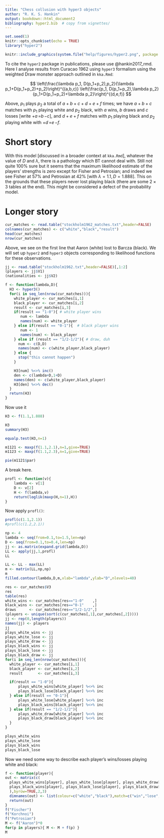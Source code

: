 ```yaml
---
title: "Chess collusion with hyper3 objects"
author: "R. K. S. Hankin"
output: bookdown::html_document2
bibliography: hyper2.bib  # copy from vignettes/
---
```


```r
set.seed(1)
knitr::opts_chunk$set(echo = TRUE)
library("hyper2")
```


```r
knitr::include_graphics(system.file("help/figures/hyper2.png", package = "hyper2"))
```

To cite the `hyper2` package in publications, please use @hankin2017_rmd.
Here I analyse results from Curacao 1962 using `hyper3` formalism
using the weighted Draw monster approach outlined in `kka.Rmd`:

$$
\left(\frac{\lambda p_1, D(p_1+p_2),p_2}{\lambda p_1+D(p_1+p_2)+p_2}\right)^{(a,b,c)}
\left(\frac{p_1, D(p_1+p_2),\lambda p_2}{p_1+D(p_1+p_2)+\lambda p_2}\right)^{(d,e,f)}
$$

\newcommand{\wld}[3]{\mathord{+}#1\,\mathord{=}#2\,\mathord{-}#3}

Above, $p_1$ plays $p_2$ a total of $a+b+c+d+e+f$ times; we have
$a+b+c$ matches with $p_1$ playing white and $p_2$ black, with $a$
wins, $b$ draws and $c$ losses [write $\wld{a}{b}{c}$], and $d+e+f$
matches with $p_1$ playing black and $p_2$ playing white with
$\wld{d}{e}{f}$.


# Short story

With this model [discussed in a broader context at `kka.Rmd`],
whatever the value of $D$ and $\lambda$, there is a pathology which BT
cannot deal with.  Still not quite 100% sure but it seems that the
maximum likelihood estimate of the players' strengths is zero except
for Fisher and Petrosian; and indeed we see Fisher at 57% and
Petrosian at 42% [with $\lambda = 1.1, D=1.888$].  This on the grounds
that these players never lost playing black (there are some $2\times
3$ tables at the end).  This might be considered a defect of the
probability model.

# Longer story


```r
cur_matches <- read.table("stockholm1962_matches.txt",header=FALSE)
colnames(cur_matches) <- c("white","black","result")
head(cur_matches)
nrow(cur_matches)
```

Above, we see on the first line that Aaron (white) lost to Barcza
(black).  We will set up `hyper2` and `hyper3` objects corresponding
to likelihood functions for these observations.

```r
jj <- read.table("stockholm1962.txt",header=FALSE)[,1:2]
(players <- jj$V1)
(nationalities <- jj$V2)
```


```r
f <- function(lambda,D){
  H3 <- hyper3()
  for(i in seq_len(nrow(cur_matches))){
    white_player <- cur_matches[i,1]
    black_player <- cur_matches[i,2]
    result <- cur_matches[i,3]
    if(result == "1-0"){ # white player wins
       num <- lambda 
       names(num) <- white_player
    } else if(result == "0-1"){  # black player wins
       num <- 1
       names(num) <- black_player
    } else if (result == "1/2-1/2"){ # draw, duh
      num <- c(D,D)
      names(num) <- c(white_player,black_player)
    } else {
      stop("this cannot happen")
    }

    H3[num] %<>% inc()       
    den <- c(lambda+D,1+D)
    names(den) <- c(white_player,black_player)
    H3[den] %<>% dec()
  }
  return(H3)
}
```

      
Now use it

```r
H3 <- f(1.1,1.888)
```

```r
H3
summary(H3)
```

```r
equalp.test(H3,n=1)
```


```r
m1121 <- maxp(f(1.1,2.1),n=1,give=TRUE)
m1123 <- maxp(f(1.1,2.3),n=1,give=TRUE)
```

```r
pie(m1121$par)
```

A break here.

```r
profl <- function(v){
    lambda <- v[1]
    D <- v[2]
    H <- f(lambda,v)
    return(loglik(maxp(H,n=1),H))
}
```

Now apply `profl()`:


```r
profl(c(1.1,2.1))
#profl(c(1.2,2.1))
```

```r
np <- 4
lambda <- seq(from=0.1,to=1.5,len=np)
D <- seq(from=0.1,to=0.4,len=np)
jj <- as.matrix(expand.grid(lambda,D))
LL <- apply(jj,1,profl)
LL
```

```r
LL <- LL - max(LL)
m <- matrix(LL,np,np)
m
filled.contour(lambda,D,m,xlab="lambda",ylab="D",nlevels=40)
```

```r
res <- cur_matches$V3
res
table(res)
white_wins <- cur_matches[res=="1-0"    ,]
black_wins <- cur_matches[res=="0-1"    ,]
draws      <- cur_matches[res=="1/2-1/2",]
(players <- unique(sort(c(cur_matches[,1],cur_matches[,2]))))
jj <- rep(0,length(players))
names(jj) <- players
jj
plays_white_wins <- jj
plays_white_lose <- jj
plays_white_draw <- jj
plays_black_wins <- jj
plays_black_lose <- jj
plays_black_draw <- jj
for(i in seq_len(nrow(cur_matches))){
  white_player <- cur_matches[i,1]
  black_player <- cur_matches[i,2]
  result       <- cur_matches[i,3]  

  if(result == "1-0"){
      plays_white_wins[white_player] %<>% inc
      plays_black_lose[black_player] %<>% inc
  } else if(result == "0-1"){
      plays_white_lose[white_player] %<>% inc
      plays_black_wins[black_player] %<>% inc
  } else if(result == "1/2-1/2"){
      plays_white_draw[white_player] %<>% inc
      plays_black_draw[black_player] %<>% inc
  }
}

plays_white_wins
plays_white_lose
plays_black_wins
plays_black_lose
```

Now we need some way to describe each player's wins/losses playing
white and black:

```r
f <- function(player){
out <- matrix(c(
  plays_white_wins[player], plays_white_lose[player], plays_white_draw[player],
  plays_black_wins[player], plays_black_lose[player], plays_black_draw[player]
  ),byrow=TRUE,2,3)
  dimnames(out) <- list(colour=c("white","black"),match=c("win","lose","draw"))
  return(out)
}
f("Fischer")
f("Korchnoi")
f("Petrosian")
M <- f("Aaron")*0
for(p in players){ M <- M + f(p) }
M
```

